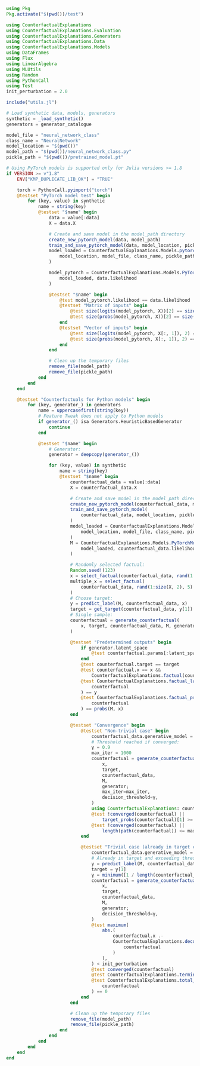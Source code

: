 ```julia
using Pkg
Pkg.activate("$(pwd())/test")

using CounterfactualExplanations
using CounterfactualExplanations.Evaluation
using CounterfactualExplanations.Generators
using CounterfactualExplanations.Data
using CounterfactualExplanations.Models
using DataFrames
using Flux
using LinearAlgebra
using MLUtils
using Random
using PythonCall
using Test
init_perturbation = 2.0

include("utils.jl")

# Load synthetic data, models, generators
synthetic = _load_synthetic()
generators = generator_catalogue

model_file = "neural_network_class"
class_name = "NeuralNetwork"
model_location = "$(pwd())"
model_path = "$(pwd())/neural_network_class.py"
pickle_path = "$(pwd())/pretrained_model.pt"
```

```julia
# Using PyTorch models is supported only for Julia versions >= 1.8
if VERSION >= v"1.8"
    ENV["KMP_DUPLICATE_LIB_OK"] = "TRUE"

    torch = PythonCall.pyimport("torch")
    @testset "PyTorch model test" begin
        for (key, value) in synthetic
            name = string(key)
            @testset "$name" begin
                data = value[:data]
                X = data.X

                # Create and save model in the model_path directory
                create_new_pytorch_model(data, model_path)
                train_and_save_pytorch_model(data, model_location, pickle_path)
                model_loaded = CounterfactualExplanations.Models.pytorch_model_loader(
                    model_location, model_file, class_name, pickle_path
                )

                model_pytorch = CounterfactualExplanations.Models.PyTorchModel(
                    model_loaded, data.likelihood
                )

                @testset "$name" begin
                    @test model_pytorch.likelihood == data.likelihood
                    @testset "Matrix of inputs" begin
                        @test size(logits(model_pytorch, X))[2] == size(X, 2)
                        @test size(probs(model_pytorch, X))[2] == size(X, 2)
                    end
                    @testset "Vector of inputs" begin
                        @test size(logits(model_pytorch, X[:, 1]), 2) == 1
                        @test size(probs(model_pytorch, X[:, 1]), 2) == 1
                    end
                end

                # Clean up the temporary files
                remove_file(model_path)
                remove_file(pickle_path)
            end
        end
    end

    @testset "Counterfactuals for Python models" begin
        for (key, generator_) in generators
            name = uppercasefirst(string(key))
            # Feature Tweak does not apply to Python models
            if generator_() isa Generators.HeuristicBasedGenerator
                continue
            end

            @testset "$name" begin
                # Generator:
                generator = deepcopy(generator_())

                for (key, value) in synthetic
                    name = string(key)
                    @testset "$name" begin
                        counterfactual_data = value[:data]
                        X = counterfactual_data.X

                        # Create and save model in the model_path directory
                        create_new_pytorch_model(counterfactual_data, model_path)
                        train_and_save_pytorch_model(
                            counterfactual_data, model_location, pickle_path
                        )
                        model_loaded = CounterfactualExplanations.Models.pytorch_model_loader(
                            model_location, model_file, class_name, pickle_path
                        )
                        M = CounterfactualExplanations.Models.PyTorchModel(
                            model_loaded, counterfactual_data.likelihood
                        )

                        # Randomly selected factual:
                        Random.seed!(123)
                        x = select_factual(counterfactual_data, rand(1:size(X, 2)))
                        multiple_x = select_factual(
                            counterfactual_data, rand(1:size(X, 2), 5)
                        )
                        # Choose target:
                        y = predict_label(M, counterfactual_data, x)
                        target = get_target(counterfactual_data, y[1])
                        # Single sample:
                        counterfactual = generate_counterfactual(
                            x, target, counterfactual_data, M, generator
                        )

                        @testset "Predetermined outputs" begin
                            if generator.latent_space
                                @test counterfactual.params[:latent_space]
                            end
                            @test counterfactual.target == target
                            @test counterfactual.x == x &&
                                CounterfactualExplanations.factual(counterfactual) == x
                            @test CounterfactualExplanations.factual_label(
                                counterfactual
                            ) == y
                            @test CounterfactualExplanations.factual_probability(
                                counterfactual
                            ) == probs(M, x)
                        end

                        @testset "Convergence" begin
                            @testset "Non-trivial case" begin
                                counterfactual_data.generative_model = nothing
                                # Threshold reached if converged:
                                γ = 0.9
                                max_iter = 1000
                                counterfactual = generate_counterfactual(
                                    x,
                                    target,
                                    counterfactual_data,
                                    M,
                                    generator;
                                    max_iter=max_iter,
                                    decision_threshold=γ,
                                )
                                using CounterfactualExplanations: counterfactual_probability
                                @test !converged(counterfactual) ||
                                    target_probs(counterfactual)[1] >= γ # either not converged or threshold reached
                                @test !converged(counterfactual) ||
                                    length(path(counterfactual)) <= max_iter
                            end

                            @testset "Trivial case (already in target class)" begin
                                counterfactual_data.generative_model = nothing
                                # Already in target and exceeding threshold probability:
                                y = predict_label(M, counterfactual_data, x)
                                target = y[1]
                                γ = minimum([1 / length(counterfactual_data.y_levels), 0.5])
                                counterfactual = generate_counterfactual(
                                    x,
                                    target,
                                    counterfactual_data,
                                    M,
                                    generator;
                                    decision_threshold=γ,
                                )
                                @test maximum(
                                    abs.(
                                        counterfactual.x .-
                                        CounterfactualExplanations.decode_state(
                                            counterfactual
                                        )
                                    ),
                                ) < init_perturbation
                                @test converged(counterfactual)
                                @test CounterfactualExplanations.terminated(counterfactual)
                                @test CounterfactualExplanations.total_steps(
                                    counterfactual
                                ) == 0
                            end
                        end

                        # Clean up the temporary files
                        remove_file(model_path)
                        remove_file(pickle_path)
                    end
                end
            end
        end
    end
end
```